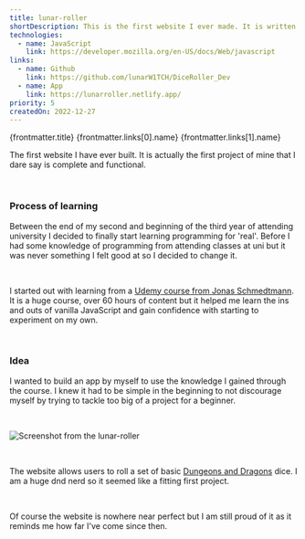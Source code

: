 ```yaml
---
title: lunar-roller
shortDescription: This is the first website I ever made. It is written with HTML, CSS and Javascript only. It's sole purpose is to allow user to roll multiple-sided dice.
technologies:
  - name: JavaScript
    link: https://developer.mozilla.org/en-US/docs/Web/javascript
links:
  - name: Github
    link: https://github.com/lunarW1TCH/DiceRoller_Dev
  - name: App
    link: https://lunarroller.netlify.app/
priority: 5
createdOn: 2022-12-27
---
```




<ProjectHeader>
  <slot slot='headerTitle'>{frontmatter.title}</slot>
  <slot slot='linkContent'>
    <Link href={frontmatter.links[0].link}>
      <Github />
      {frontmatter.links[0].name}
    </Link>
    <Link ml='4' href={frontmatter.links[1].link}>
      <AppWindowMac />
      {frontmatter.links[1].name}
    </Link>
  </slot>
</ProjectHeader>

<ProjectDateHeader
  createdOn={frontmatter.createdOn}
  updatedOn={frontmatter.updatedOn}
/>

The first website I have ever built. It is actually the first project of mine that I dare say is complete and functional.

<br />

### Process of learning

Between the end of my second and beginning of the third year of attending university I decided to finally start learning programming for 'real'. Before I had some knowledge of programming from attending classes at uni but it was never something I felt good at so I decided to change it.

<br />

I started out with learning from a [Udemy course from Jonas Schmedtmann](https://www.udemy.com/course/the-complete-javascript-course/?couponCode=ST15MT31224). It is a huge course, over 60 hours of content but it helped me learn the ins and outs of vanilla JavaScript and gain confidence with starting to experiment on my own.

<br />

### Idea

I wanted to build an app by myself to use the knowledge I gained through the course. I knew it had to be simple in the beginning to not discourage myself by trying to tackle too big of a project for a beginner.

<br />

![Screenshot from the lunar-roller](/src/assets/lunar-roller.png)

<br />

The website allows users to roll a set of basic [Dungeons and Dragons](https://dnd.wizards.com/) dice. I am a huge dnd nerd so it seemed like a fitting first project.

<br />

Of course the website is nowhere near perfect but I am still proud of it as it reminds me how far I've come since then.
